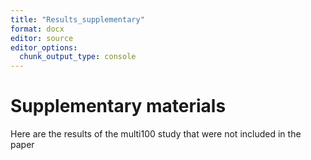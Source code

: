 ```yaml
---
title: "Results_supplementary"
format: docx
editor: source
editor_options: 
  chunk_output_type: console
---
```


# **Supplementary materials**

Here are the results of the multi100 study that were not included in the paper

```r

```
